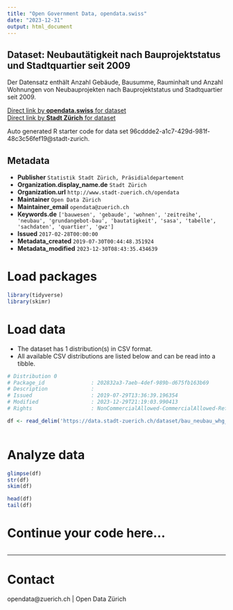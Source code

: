 ```yaml
---
title: "Open Government Data, opendata.swiss"
date: "2023-12-31"
output: html_document
---
```


## Dataset: Neubautätigkeit nach Bauprojektstatus und Stadtquartier seit 2009

Der Datensatz enthält Anzahl Gebäude, Bausumme, Rauminhalt und Anzahl Wohnungen von Neubauprojekten nach Bauprojektstatus und Stadtquartier seit 2009.

[Direct link by **opendata.swiss** for dataset](https://opendata.swiss/de/dataset/neubautatigkeit-nach-bauprojektstatus-und-stadtquartier-seit-20091)<br>
[Direct link by **Stadt Zürich** for dataset](https://data.stadt-zuerich.ch/dataset/bau_neubau_whg_bausm_rinh_geb_projstatus_quartier_seit2009_od5011)

Auto generated R starter code for data set 96cddde2-a1c7-429d-981f-48c3c56fef19@stadt-zurich.

## Metadata

- **Publisher** `Statistik Stadt Zürich, Präsidialdepartement`
- **Organization.display_name.de** `Stadt Zürich`
- **Organization.url** `http://www.stadt-zuerich.ch/opendata`
- **Maintainer** `Open Data Zürich`
- **Maintainer_email** `opendata@zuerich.ch`
- **Keywords.de** `['bauwesen', 'gebaude', 'wohnen', 'zeitreihe', 'neubau', 'grundangebot-bau', 'bautatigkeit', 'sasa', 'tabelle', 'sachdaten', 'quartier', 'gwz']`
- **Issued** `2017-02-28T00:00:00`
- **Metadata_created** `2019-07-30T00:44:48.351924`
- **Metadata_modified** `2023-12-30T08:43:35.434639`


# Load packages

```r

library(tidyverse)
library(skimr)

```

# Load data

-   The dataset has 1 distribution(s) in CSV format.
-   All available CSV distributions are listed below and can be read into a tibble.

```r

# Distribution 0
# Package_id               : 202832a3-7aeb-4def-989b-d675fb163b69
# Description              : 
# Issued                   : 2019-07-29T13:36:39.196354
# Modified                 : 2023-12-29T21:19:03.990413
# Rights                   : NonCommercialAllowed-CommercialAllowed-ReferenceNotRequired

df <- read_delim('https://data.stadt-zuerich.ch/dataset/bau_neubau_whg_bausm_rinh_geb_projstatus_quartier_seit2009_od5011/download/BAU501OD5011.csv')



```

# Analyze data

```r

glimpse(df)
str(df)
skim(df)

head(df)
tail(df)

```

# Continue your code here...

```r

```

------------------------------------------------------------------------

# Contact

opendata@zuerich.ch | Open Data Zürich
